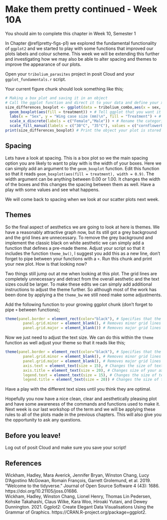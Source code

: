 # Make them pretty continued - Week 10A {#pretty-figs-p2}

You should aim to complete this chapter in Week 10, Semester 1

In Chapter \@ref(pretty-figs-p1) we explored the fundamental functionality of `ggplot2` and we started to play with some functions that improved our plots labels and colour scheme. This week we will be extending this further and investigating how we may also be able to alter spacing and themes to improve the appearance of our plots. 

Open your `tribolium_parasites` project in posit Cloud and your `ggplot_fundamentals.r` script.

Your current figure chunk should look something like this;

```r
# Making a box plot and saving it in an object
# Call the ggplot function and direct it to your data and define your x axis and y axis
size_differences_boxplot <- ggplot(data = tribolium_combo,aes(x = sex, y = wing_case_size)) + 
  geom_boxplot(aes(fill = treatment)) + # Tell ggplot that you want it to build a box plot filled according to treatment
  labs(x = "Sex", y = "Wing case size (mm)\n", fill = "Treatment") + # Adjust your legend and x and y axis labels 
  scale_x_discrete(labels = c("Female","Male")) + # Rename the categories on the x axis 
  scale_fill_manual(labels = c("30°C", "35°C"), values = c("cornflowerblue", "coral")) # Rename and colour your treatments
print(size_differences_boxplot) # Print the object your plot is stored in to view it
```

## Spacing

Lets have a look at spacing. This is a box plot so we the main spacing option you are likely to want to play with is the width of your boxes. Here we can simply add an argument to the `geom_boxplot` function. Edit this function so that it reads `geom_boxplot(aes(fill = treatment), width = 0.9)`. The width argument can be anything between 0.00 or 1.00. It changes the width of the boxes and this changes the spacing between them as well. Have a play with some values and see what happens. 

We will come back to spacing when we look at our scatter plots next week. 

## Themes

So the final aspect of aesthetics we are going to look at here is themes. We have a reasonably attractive graph now, but its still got a grey background and the grid lines are unnecessary. To remove the grey background and implement the classic black on white aesthetic we can simply add a function that defines a pre-made theme. Adjust your script so that it includes the function `theme_bw()`, I suggest you add this as a new line, don't forget to pipe between your functions with a `+`. Run this chunk and print your new plot. How is that looking now? 

Two things still jump out at me when looking at this plot. The grid lines are completely unnecessary and detract from the overall aesthetic and the text sizes could be larger. To make these edits we can simply add additional instructions to adjust the theme further. So although most of the work has been done by applying a the `theme_bw` we still need make some adjustments. 

Add the following function to your growing ggplot chunk (don't forget to pipe `+` between functions);

```r
theme(panel.border = element_rect(color="black"), # Specifies that the plot boarder is coloured black
        panel.grid.minor = element_blank(), # Removes minor grid lines 
        panel.grid.major = element_blank()) # Removes major grid lines 
```

Now we just need to adjust the text size. We can do this within the `theme` function as well adjust your theme so that it reads like this;

```r
theme(panel.border = element_rect(color="black"), # Specifies that the plot boarder is coloured black
        panel.grid.minor = element_blank(), # Removes minor grid lines 
        panel.grid.major = element_blank(), # Removes major grid lines 
        axis.text = element_text(size = 15), # Changes the size of text on both axis 
        axis.title = element_text(size = 20), # Changes size of your axis labels 
        legend.text = element_text(size = 15), # Changes the size of text within your legend
        legend.title = element_text(size = 20)) # Changes the size of the legend title
```

Have a play with the different text sizes until you think they are optimal. 

Hopefully you now have a nice clean, clear and aesthetically pleasing plot and have some awareness of the commands and functions used to make it. Next week is our last workshop of the term and we will be applying these rules to all of the plots made in the previous chapters. This will also give you the opportunity to ask any questions. 

## Before you leave!

Log out of posit Cloud and make sure you save your script!

## References

Wickham, Hadley, Mara Averick, Jennifer Bryan, Winston Chang, Lucy D’Agostino McGowan, Romain François, Garrett Grolemund, et al. 2019. “Welcome to the tidyverse.” Journal of Open Source Software 4 (43): 1686. https://doi.org/10.21105/joss.01686. <br />
Wickham, Hadley, Winston Chang, Lionel Henry, Thomas Lin Pedersen, Kohske Takahashi, Claus Wilke, Kara Woo, Hiroaki Yutani, and Dewey Dunnington. 2021. Ggplot2: Create Elegant Data Visualisations Using the Grammar of Graphics. https://CRAN.R-project.org/package=ggplot2.
